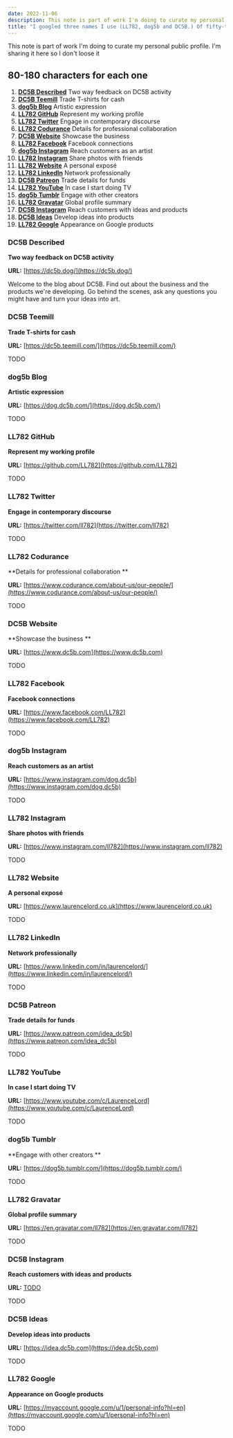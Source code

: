 ```yaml
---
date: 2022-11-06
description: This note is part of work I'm doing to curate my personal public profile. I'm sharing it here so I don't loose it.
title: "I googled three names I use (LL782, dog5b and DC5B.) Of fifty-three accounts, I'm fine with sixteen, will close five, ignore three and update the other twenty-nine. My next task is describing the nineteen that I'm updating as a priority. #noteToSelf #profileAdmin #biz "
---
```


<aside>
  This note is part of work I'm doing to curate my personal public profile. I'm
  sharing it here so I don't loose it
</aside>

## 80-180 characters for each one

1. **[DC5B Described](#dc5b-described)** Two way feedback on DC5B activity
1. **[DC5B Teemill](#dc5b-teemill)** Trade T-shirts for cash
1. **[dog5b Blog](#dog5b-blog)** Artistic expression
1. **[LL782 GitHub](#ll782-github)** Represent my working profile
1. **[LL782 Twitter](#ll782-twitter)** Engage in contemporary discourse
1. **[LL782 Codurance](#ll782-codurance)** Details for professional collaboration
1. **[DC5B Website](#dc5b-website)** Showcase the business
1. **[LL782 Facebook](#ll782-facebook)** Facebook connections
1. **[dog5b Instagram](#dog5b-instagram)** Reach customers as an artist
1. **[LL782 Instagram](#ll782-instagram)** Share photos with friends
1. **[LL782 Website](#ll782-website)** A personal exposé
1. **[LL782 LinkedIn](#ll782-linkedin)** Network professionally
1. **[DC5B Patreon](#dc5b-patreon)** Trade details for funds
1. **[LL782 YouTube](#ll782-youtube)** In case I start doing TV
1. **[dog5b Tumblr](#dog5b-tumblr)** Engage with other creators
1. **[LL782 Gravatar](#ll782-gravatar)** Global profile summary
1. **[DC5B Instagram](#dc5b-instagram)** Reach customers with ideas and products
1. **[DC5B Ideas](#dc5b-ideas)** Develop ideas into products
1. **[LL782 Google](#ll782-google)** Appearance on Google products

### DC5B Described

**Two way feedback on DC5B activity**

**URL:** [https://dc5b.dog/](https://dc5b.dog/)

Welcome to the blog about DC5B. Find out about the business and the products we're developing. Go behind the scenes, ask any questions you might have and turn your ideas into art.

### DC5B Teemill

**Trade T-shirts for cash**

**URL:** [https://dc5b.teemill.com/](https://dc5b.teemill.com/)

TODO

### dog5b Blog

**Artistic expression**

**URL:** [https://dog.dc5b.com/](https://dog.dc5b.com/)

TODO

### LL782 GitHub

**Represent my working profile**

**URL:** [https://github.com/LL782](https://github.com/LL782)

TODO

### LL782 Twitter

**Engage in contemporary discourse**

**URL:** [https://twitter.com/ll782](https://twitter.com/ll782)

TODO

### LL782 Codurance

**Details for professional collaboration **

**URL:** [https://www.codurance.com/about-us/our-people/](https://www.codurance.com/about-us/our-people/)

TODO

### DC5B Website

**Showcase the business **

**URL:** [https://www.dc5b.com](https://www.dc5b.com)

TODO

### LL782 Facebook

**Facebook connections**

**URL:** [https://www.facebook.com/LL782](https://www.facebook.com/LL782)

TODO

### dog5b Instagram

**Reach customers as an artist**

**URL:** [https://www.instagram.com/dog.dc5b](https://www.instagram.com/dog.dc5b)

TODO

### LL782 Instagram

**Share photos with friends**

**URL:** [https://www.instagram.com/ll782](https://www.instagram.com/ll782)

TODO

### LL782 Website

**A personal exposé**

**URL:** [https://www.laurencelord.co.uk](https://www.laurencelord.co.uk)

TODO

### LL782 LinkedIn

**Network professionally**

**URL:** [https://www.linkedin.com/in/laurencelord/](https://www.linkedin.com/in/laurencelord/)

TODO

### DC5B Patreon

**Trade details for funds**

**URL:** [https://www.patreon.com/idea_dc5b](https://www.patreon.com/idea_dc5b)

TODO

### LL782 YouTube

**In case I start doing TV**

**URL:** [https://www.youtube.com/c/LaurenceLord](https://www.youtube.com/c/LaurenceLord)

TODO

### dog5b Tumblr

**Engage with other creators **

**URL:** [https://dog5b.tumblr.com/](https://dog5b.tumblr.com/)

TODO

### LL782 Gravatar

**Global profile summary**

**URL:** [https://en.gravatar.com/ll782](https://en.gravatar.com/ll782)

TODO

### DC5B Instagram

**Reach customers with ideas and products**

**URL:** [TODO](TODO)

TODO

### DC5B Ideas

**Develop ideas into products**

**URL:** [https://idea.dc5b.com](https://idea.dc5b.com)

TODO

### LL782 Google

**Appearance on Google products**

**URL:** [https://myaccount.google.com/u/1/personal-info?hl=en](https://myaccount.google.com/u/1/personal-info?hl=en)

TODO
